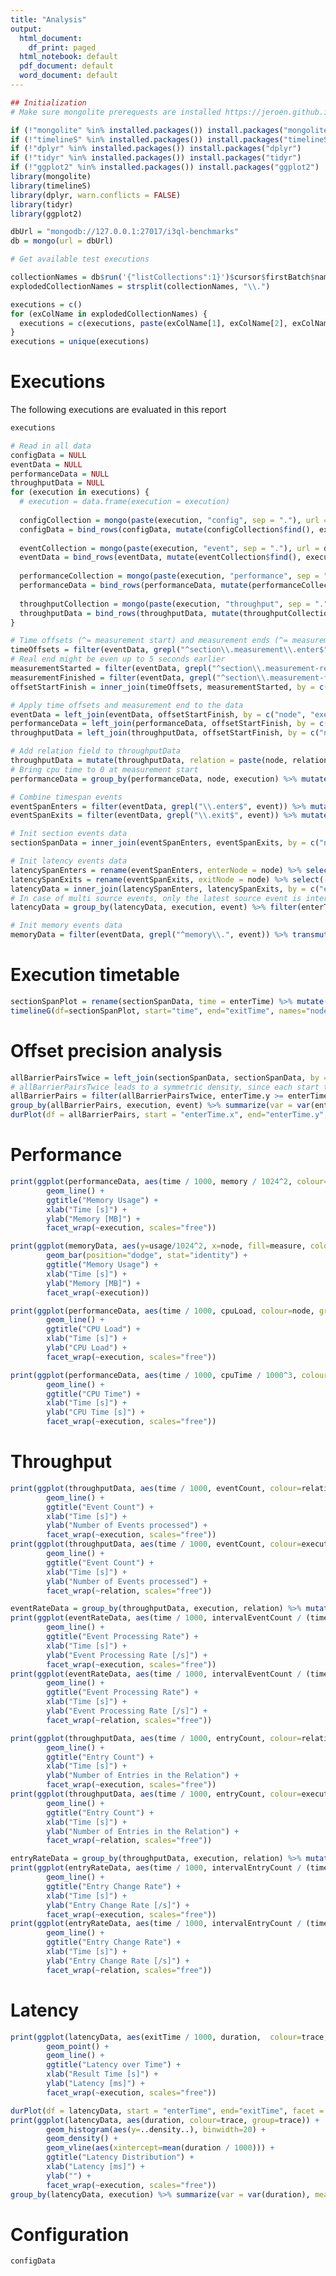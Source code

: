 ```yaml
---
title: "Analysis"
output:
  html_document:
    df_print: paged
  html_notebook: default
  pdf_document: default
  word_document: default
---
```



```r
## Initialization
# Make sure mongolite prerequests are installed https://jeroen.github.io/mongolite/index.html#requirements-linux-mac

if (!"mongolite" %in% installed.packages()) install.packages("mongolite")
if (!"timelineS" %in% installed.packages()) install.packages("timelineS")
if (!"dplyr" %in% installed.packages()) install.packages("dplyr")
if (!"tidyr" %in% installed.packages()) install.packages("tidyr")
if (!"ggplot2" %in% installed.packages()) install.packages("ggplot2")
library(mongolite)
library(timelineS)
library(dplyr, warn.conflicts = FALSE)
library(tidyr)
library(ggplot2)

dbUrl = "mongodb://127.0.0.1:27017/i3ql-benchmarks"
db = mongo(url = dbUrl)

# Get available test executions

collectionNames = db$run('{"listCollections":1}')$cursor$firstBatch$name
explodedCollectionNames = strsplit(collectionNames, "\\.")

executions = c()
for (exColName in explodedCollectionNames) {
  executions = c(executions, paste(exColName[1], exColName[2], exColName[3], sep = "."))
}
executions = unique(executions)
```

# Executions

The following executions are evaluated in this report

```r
executions
```

```r
# Read in all data
configData = NULL
eventData = NULL
performanceData = NULL
throughputData = NULL
for (execution in executions) {
  # execution = data.frame(execution = execution)
  
  configCollection = mongo(paste(execution, "config", sep = "."), url = dbUrl)
  configData = bind_rows(configData, mutate(configCollection$find(), execution))
  
  eventCollection = mongo(paste(execution, "event", sep = "."), url = dbUrl)
  eventData = bind_rows(eventData, mutate(eventCollection$find(), execution))
  
  performanceCollection = mongo(paste(execution, "performance", sep = "."), url = dbUrl)
  performanceData = bind_rows(performanceData, mutate(performanceCollection$find(), execution))
  
  throughputCollection = mongo(paste(execution, "throughput", sep = "."), url = dbUrl)
  throughputData = bind_rows(throughputData, mutate(throughputCollection$find(), execution))
}

# Time offsets (^= measurement start) and measurement ends (^= measurement finished) per execution and node
timeOffsets = filter(eventData, grepl("^section\\.measurement\\.enter$", event)) %>% group_by(node, execution) %>% summarize(timeOffset = median(time)) %>% ungroup
# Real end might be even up to 5 seconds earlier
measurementStarted = filter(eventData, grepl("^section\\.measurement-recording\\.enter$", event)) %>% group_by(node, execution) %>% summarize(timeStarted = min(time)) %>% ungroup
measurementFinished = filter(eventData, grepl("^section\\.measurement-finished\\.enter$", event)) %>% group_by(node, execution) %>% summarize(timeFinished = median(time)) %>% ungroup
offsetStartFinish = inner_join(timeOffsets, measurementStarted, by = c("node", "execution")) %>% inner_join(measurementFinished, by = c("node", "execution"))

# Apply time offsets and measurement end to the data
eventData = left_join(eventData, offsetStartFinish, by = c("node", "execution")) %>% mutate(time = time - timeOffset) %>% arrange(time)
performanceData = left_join(performanceData, offsetStartFinish, by = c("node", "execution")) %>% filter(time >= timeStarted & time <= timeFinished) %>% mutate(time = time - timeOffset) %>% arrange(time)
throughputData = left_join(throughputData, offsetStartFinish, by = c("node", "execution")) %>% filter(time >= timeStarted & time <= timeFinished) %>% mutate(time = time - timeOffset) %>% arrange(time)

# Add relation field to throughputData
throughputData = mutate(throughputData, relation = paste(node, relationName, sep="#"))
# Bring cpu time to 0 at measurement start
performanceData = group_by(performanceData, node, execution) %>% mutate(cpuTime = cpuTime - min(cpuTime)) %>% ungroup

# Combine timespan events
eventSpanEnters = filter(eventData, grepl("\\.enter$", event)) %>% mutate(event = sub("\\.enter$", "", event)) %>% rename(enterTime = time)
eventSpanExits = filter(eventData, grepl("\\.exit$", event)) %>% mutate(event = sub("\\.exit$", "", event)) %>% rename(exitTime = time)

# Init section events data
sectionSpanData = inner_join(eventSpanEnters, eventSpanExits, by = c("node", "execution", "event", "timeOffset")) %>% mutate(duration = exitTime - enterTime) %>% filter(grepl("^section\\.", event))

# Init latency events data
latencySpanEnters = rename(eventSpanEnters, enterNode = node) %>% select(-timeOffset, -timeStarted, -timeFinished) %>% filter(grepl("^latency\\.", event))
latencySpanExits = rename(eventSpanExits, exitNode = node) %>% select(-timeOffset, -timeStarted, -timeFinished) %>% filter(grepl("^latency\\.", event))
latencyData = inner_join(latencySpanEnters, latencySpanExits, by = c("execution", "event")) %>% mutate(duration = exitTime - enterTime)
# In case of multi source events, only the latest source event is interesting, since it blocked all previous ones
latencyData = group_by(latencyData, execution, event) %>% filter(enterTime == max(enterTime)) %>% ungroup %>% mutate(trace = sub("^.*\\.", "", event))

# Init memory events data
memoryData = filter(eventData, grepl("^memory\\.", event)) %>% transmute(node, execution, measure = sub("^memory\\.", "", sub("\\.[^.]*$", "", event)), usage = as.numeric(sub("^memory\\..*\\.", "", event)))
```

# Execution timetable

```R
sectionSpanPlot = rename(sectionSpanData, time = enterTime) %>% mutate(benchmark = sub("\\.[^.]*\\.[^.]*$", "", execution), execution = sub("[^.]*\\.", "", execution), time = time / 1000, exitTime = exitTime / 1000)
timelineG(df=sectionSpanPlot, start="time", end="exitTime", names="node", phase="event", group1 = "execution", group2 = "benchmark")
```

# Offset precision analysis

```R
allBarrierPairsTwice = left_join(sectionSpanData, sectionSpanData, by = c("execution", "event")) %>% filter(node.x != node.y) %>% distinct
# allBarrierPairsTwice leads to a symmetric density, since each start time difference occurs once positive and once negative
allBarrierPairs = filter(allBarrierPairsTwice, enterTime.y >= enterTime.x)
group_by(allBarrierPairs, execution, event) %>% summarize(var = var(enterTime.y - enterTime.x), mean = mean(enterTime.y - enterTime.x), sd = sd(enterTime.y - enterTime.x)) %>% ungroup
durPlot(df = allBarrierPairs, start = "enterTime.x", end="enterTime.y", facet = TRUE, other = (facet_wrap(~execution, scales="free")), plot_type = "density", group = "execution", title = TRUE, title_density = "Section enter delay distribution")
```

# Performance

```R
print(ggplot(performanceData, aes(time / 1000, memory / 1024^2, colour=node, group=node)) +
        geom_line() +
        ggtitle("Memory Usage") +
        xlab("Time [s]") + 
        ylab("Memory [MB]") +
        facet_wrap(~execution, scales="free"))
```

```R
print(ggplot(memoryData, aes(y=usage/1024^2, x=node, fill=measure, color=node)) +
        geom_bar(position="dodge", stat="identity") +
        ggtitle("Memory Usage") +
        xlab("Time [s]") + 
        ylab("Memory [MB]") +
        facet_wrap(~execution))
```


```R
print(ggplot(performanceData, aes(time / 1000, cpuLoad, colour=node, group=node)) +
        geom_line() +
        ggtitle("CPU Load") +
        xlab("Time [s]") +
        ylab("CPU Load") +
        facet_wrap(~execution, scales="free"))
```

```R
print(ggplot(performanceData, aes(time / 1000, cpuTime / 1000^3, colour=node, group=node)) +
        geom_line() +
        ggtitle("CPU Time") +
        xlab("Time [s]") +
        ylab("CPU Time [s]") +
        facet_wrap(~execution, scales="free"))
```

# Throughput

```R
print(ggplot(throughputData, aes(time / 1000, eventCount, colour=relation, group=relation)) +
        geom_line() +
        ggtitle("Event Count") +
        xlab("Time [s]") + 
        ylab("Number of Events processed") +
        facet_wrap(~execution, scales="free"))
print(ggplot(throughputData, aes(time / 1000, eventCount, colour=execution, group=execution)) +
        geom_line() +
        ggtitle("Event Count") +
        xlab("Time [s]") + 
        ylab("Number of Events processed") +
        facet_wrap(~relation, scales="free"))
```

```R
eventRateData = group_by(throughputData, execution, relation) %>% mutate(timeSpan = time - lag(time), intervalEventCount = eventCount - lag(eventCount)) %>% filter(!is.na(timeSpan))
print(ggplot(eventRateData, aes(time / 1000, intervalEventCount / (timeSpan / 1000),  colour=relation, group=relation)) +
        geom_line() +
        ggtitle("Event Processing Rate") +
        xlab("Time [s]") + 
        ylab("Event Processing Rate [/s]") +
        facet_wrap(~execution, scales="free"))
print(ggplot(eventRateData, aes(time / 1000, intervalEventCount / (timeSpan / 1000),  colour=execution, group=execution)) +
        geom_line() +
        ggtitle("Event Processing Rate") +
        xlab("Time [s]") + 
        ylab("Event Processing Rate [/s]") +
        facet_wrap(~relation, scales="free"))
```

```R
print(ggplot(throughputData, aes(time / 1000, entryCount, colour=relation, group=relation)) +
        geom_line() +
        ggtitle("Entry Count") +
        xlab("Time [s]") + 
        ylab("Number of Entries in the Relation") +
        facet_wrap(~execution, scales="free"))
print(ggplot(throughputData, aes(time / 1000, entryCount, colour=execution, group=execution)) +
        geom_line() +
        ggtitle("Entry Count") +
        xlab("Time [s]") + 
        ylab("Number of Entries in the Relation") +
        facet_wrap(~relation, scales="free"))
```

```R
entryRateData = group_by(throughputData, execution, relation) %>% mutate(timeSpan = time - lag(time), intervalEntryCount = entryCount - lag(entryCount)) %>% filter(!is.na(timeSpan))
print(ggplot(entryRateData, aes(time / 1000, intervalEntryCount / (timeSpan / 1000),  colour=relation, group=relation)) +
        geom_line() +
        ggtitle("Entry Change Rate") +
        xlab("Time [s]") + 
        ylab("Entry Change Rate [/s]") +
        facet_wrap(~execution, scales="free"))
print(ggplot(entryRateData, aes(time / 1000, intervalEntryCount / (timeSpan / 1000),  colour=execution, group=execution)) +
        geom_line() +
        ggtitle("Entry Change Rate") +
        xlab("Time [s]") + 
        ylab("Entry Change Rate [/s]") +
        facet_wrap(~relation, scales="free"))
```

# Latency

```R
print(ggplot(latencyData, aes(exitTime / 1000, duration,  colour=trace, group=trace)) +
        geom_point() +
        geom_line() +
        ggtitle("Latency over Time") +
        xlab("Result Time [s]") + 
        ylab("Latency [ms]") +
        facet_wrap(~execution, scales="free"))
```

```R
durPlot(df = latencyData, start = "enterTime", end="exitTime", facet = TRUE, other = (facet_wrap(~execution, scales="free")), plot_type = "density", group = "execution", title = TRUE, title_density = "Latency Distribution")
print(ggplot(latencyData, aes(duration, colour=trace, group=trace)) +
        geom_histogram(aes(y=..density..), binwidth=20) +
        geom_density() +
        geom_vline(aes(xintercept=mean(duration / 1000))) +
        ggtitle("Latency Distribution") +
        xlab("Latency [ms]") + 
        ylab("") +
        facet_wrap(~execution, scales="free"))
group_by(latencyData, execution) %>% summarize(var = var(duration), mean = mean(duration), sd = sd(duration)) %>% ungroup
```

# Configuration

```R
configData
```